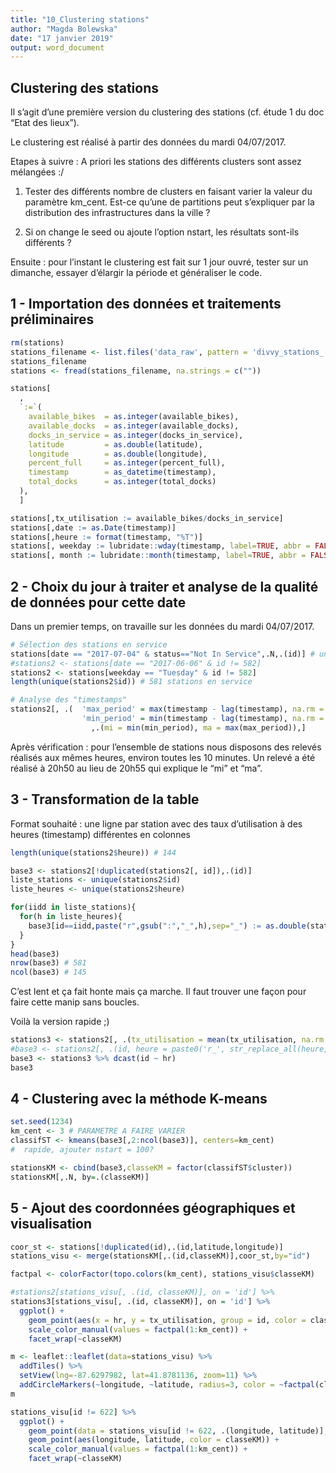 ---
title: "10_Clustering stations"
author: "Magda Bolewska"
date: "17 janvier 2019"
output: word_document
---

## Clustering des stations
Il s'agit d'une première version du clustering des stations (cf. étude 1 du doc "Etat des lieux").

Le clustering est réalisé à partir des données du mardi 04/07/2017.

Etapes à suivre : 
A priori les stations des différents clusters sont assez mélangées :/

1. Tester des différents nombre de clusters en faisant varier la valeur du paramètre km_cent.
Est-ce qu'une de partitions peut s'expliquer par la distribution des infrastructures dans la ville ?

2. Si on change le seed ou ajoute l'option nstart, les résultats sont-ils différents ?

Ensuite : pour l'instant le clustering est fait sur 1 jour ouvré, tester sur un dimanche, essayer d'élargir la période et généraliser le code.

## 1 - Importation des données et traitements préliminaires
```{r}
rm(stations)
stations_filename <- list.files('data_raw', pattern = 'divvy_stations_[0-9]{4}(_[0-9]{2}){2}_.*\\.csv', full.names = TRUE) %>% max()
stations_filename
stations <- fread(stations_filename, na.strings = c(""))

stations[
  , 
  `:=`(
    available_bikes  = as.integer(available_bikes),
    available_docks  = as.integer(available_docks),
    docks_in_service = as.integer(docks_in_service),
    latitude         = as.double(latitude),
    longitude        = as.double(longitude),
    percent_full     = as.integer(percent_full),
    timestamp        = as_datetime(timestamp),
    total_docks      = as.integer(total_docks)
  ), 
  ]

stations[,tx_utilisation := available_bikes/docks_in_service]
stations[,date := as.Date(timestamp)]
stations[,heure := format(timestamp, "%T")]
stations[, weekday := lubridate::wday(timestamp, label=TRUE, abbr = FALSE)]
stations[, month := lubridate::month(timestamp, label=TRUE, abbr = FALSE)]
```

## 2 - Choix du jour à traiter et analyse de la qualité de données pour cette date
Dans un premier temps, on travaille sur les données du mardi 04/07/2017.
```{r}

# Sélection des stations en service
stations[date == "2017-07-04" & status=="Not In Service",.N,.(id)] # une seule station est concernée, id = 582
#stations2 <- stations[date == "2017-06-06" & id != 582]
stations2 <- stations[weekday == "Tuesday" & id != 582]
length(unique(stations2$id)) # 581 stations en service

# Analyse des "timestamps"
stations2[, .(  'max_period' = max(timestamp - lag(timestamp), na.rm = TRUE),
                'min_period' = min(timestamp - lag(timestamp), na.rm = TRUE)),.(id)][
                  ,.(mi = min(min_period), ma = max(max_period)),]
```
Après vérification : pour l'ensemble de stations nous disposons des relevés réalisés aux mêmes heures, environ toutes les 10 minutes. Un relevé a été réalisé à 20h50 au lieu de 20h55 qui explique le "mi" et "ma".

## 3 - Transformation de la table
Format souhaité : une ligne par station avec des taux d'utilisation à des heures (timestamp) différentes en colonnes
```{r eval=FALSE}
length(unique(stations2$heure)) # 144 

base3 <- stations2[!duplicated(stations2[, id]),.(id)]
liste_stations <- unique(stations2$id)
liste_heures <- unique(stations2$heure)

for(iidd in liste_stations){
  for(h in liste_heures){
    base3[id==iidd,paste("r",gsub(":","_",h),sep="_") := as.double(stations2[id==iidd & heure==h,.(tx_utilisation)])]
  }
}
head(base3)
nrow(base3) # 581
ncol(base3) # 145
```
C'est lent et ça fait honte mais ça marche. Il faut trouver une façon pour faire cette manip sans boucles.

Voilà la version rapide ;)
```{r}
stations3 <- stations2[, .(tx_utilisation = mean(tx_utilisation, na.rm = TRUE)), .(id, hr = hour(timestamp))][hr > 6 | hr < 3]
#base3 <- stations2[, .(id, heure = paste0('r_', str_replace_all(heure, ':', '_')), tx_utilisation)] %>% dcast(id~heure)
base3 <- stations3 %>% dcast(id ~ hr)
base3
```
## 4 - Clustering avec la méthode K-means
```{r}
set.seed(1234)
km_cent <- 3 # PARAMETRE A FAIRE VARIER
classifST <- kmeans(base3[,2:ncol(base3)], centers=km_cent) 
#  rapide, ajouter nstart = 100?

stationsKM <- cbind(base3,classeKM = factor(classifST$cluster))
stationsKM[,.N, by=.(classeKM)]
```

## 5 - Ajout des coordonnées géographiques et visualisation
```{r}
coor_st <- stations[!duplicated(id),.(id,latitude,longitude)]
stations_visu <- merge(stationsKM[,.(id,classeKM)],coor_st,by="id")

factpal <- colorFactor(topo.colors(km_cent), stations_visu$classeKM)
```

```{r}
#stations2[stations_visu[, .(id, classeKM)], on = 'id'] %>% 
stations3[stations_visu[, .(id, classeKM)], on = 'id'] %>% 
  ggplot() +
    geom_point(aes(x = hr, y = tx_utilisation, group = id, color = classeKM), alpha = .1) +
    scale_color_manual(values = factpal(1:km_cent)) +
    facet_wrap(~classeKM)
```

```{r}
m <- leaflet::leaflet(data=stations_visu) %>%
  addTiles() %>%
  setView(lng=-87.6297982, lat=41.8781136, zoom=11) %>%
  addCircleMarkers(~longitude, ~latitude, radius=3, color = ~factpal(classeKM))
m
```

```{r}
stations_visu[id != 622] %>% 
  ggplot() +
    geom_point(data = stations_visu[id != 622, .(longitude, latitude)], aes(longitude, latitude), color = 'gray') +
    geom_point(aes(longitude, latitude, color = classeKM)) +
    scale_color_manual(values = factpal(1:km_cent)) +
    facet_wrap(~classeKM)
```

